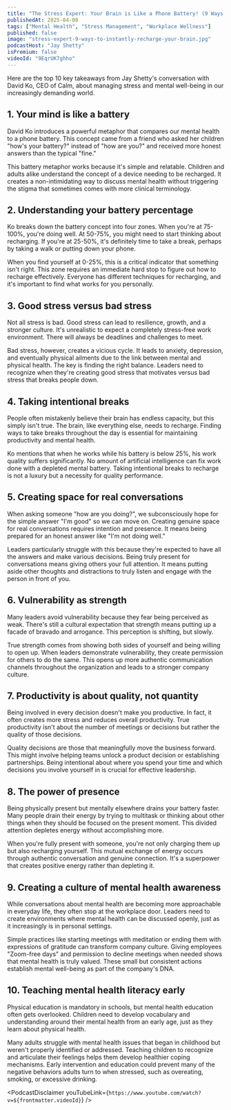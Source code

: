 ```yaml
---
title: "The Stress Expert: Your Brain is Like a Phone Battery! (9 Ways to Instantly Recharge)"
publishedAt: 2025-04-08
tags: ["Mental Health", "Stress Management", "Workplace Wellness"]
published: false
image: "stress-expert-9-ways-to-instantly-recharge-your-brain.jpg"
podcastHost: "Jay Shetty"
isPremium: false
videoId: "9EqrUK7ghho"
---
```



<PodcastSummaryPageLayout frontmatter={frontmatter}>

Here are the top 10 key takeaways from Jay Shetty's conversation with David Ko, CEO of Calm, about managing stress and mental well-being in our increasingly demanding world.

## 1. Your mind is like a battery

David Ko introduces a powerful metaphor that compares our mental health to a phone battery. This concept came from a friend who asked her children "how's your battery?" instead of "how are you?" and received more honest answers than the typical "fine."

This battery metaphor works because it's simple and relatable. Children and adults alike understand the concept of a device needing to be recharged. It creates a non-intimidating way to discuss mental health without triggering the stigma that sometimes comes with more clinical terminology.

## 2. Understanding your battery percentage

Ko breaks down the battery concept into four zones. When you're at 75-100%, you're doing well. At 50-75%, you might need to start thinking about recharging. If you're at 25-50%, it's definitely time to take a break, perhaps by taking a walk or putting down your phone.

When you find yourself at 0-25%, this is a critical indicator that something isn't right. This zone requires an immediate hard stop to figure out how to recharge effectively. Everyone has different techniques for recharging, and it's important to find what works for you personally.

## 3. Good stress versus bad stress

Not all stress is bad. Good stress can lead to resilience, growth, and a stronger culture. It's unrealistic to expect a completely stress-free work environment. There will always be deadlines and challenges to meet.

Bad stress, however, creates a vicious cycle. It leads to anxiety, depression, and eventually physical ailments due to the link between mental and physical health. The key is finding the right balance. Leaders need to recognize when they're creating good stress that motivates versus bad stress that breaks people down.

## 4. Taking intentional breaks

People often mistakenly believe their brain has endless capacity, but this simply isn't true. The brain, like everything else, needs to recharge. Finding ways to take breaks throughout the day is essential for maintaining productivity and mental health.

Ko mentions that when he works while his battery is below 25%, his work quality suffers significantly. No amount of artificial intelligence can fix work done with a depleted mental battery. Taking intentional breaks to recharge is not a luxury but a necessity for quality performance.

## 5. Creating space for real conversations

When asking someone "how are you doing?", we subconsciously hope for the simple answer "I'm good" so we can move on. Creating genuine space for real conversations requires intention and presence. It means being prepared for an honest answer like "I'm not doing well."

Leaders particularly struggle with this because they're expected to have all the answers and make various decisions. Being truly present for conversations means giving others your full attention. It means putting aside other thoughts and distractions to truly listen and engage with the person in front of you.

## 6. Vulnerability as strength

Many leaders avoid vulnerability because they fear being perceived as weak. There's still a cultural expectation that strength means putting up a facade of bravado and arrogance. This perception is shifting, but slowly.

True strength comes from showing both sides of yourself and being willing to open up. When leaders demonstrate vulnerability, they create permission for others to do the same. This opens up more authentic communication channels throughout the organization and leads to a stronger company culture.

## 7. Productivity is about quality, not quantity

Being involved in every decision doesn't make you productive. In fact, it often creates more stress and reduces overall productivity. True productivity isn't about the number of meetings or decisions but rather the quality of those decisions.

Quality decisions are those that meaningfully move the business forward. This might involve helping teams unlock a product decision or establishing partnerships. Being intentional about where you spend your time and which decisions you involve yourself in is crucial for effective leadership.

## 8. The power of presence

Being physically present but mentally elsewhere drains your battery faster. Many people drain their energy by trying to multitask or thinking about other things when they should be focused on the present moment. This divided attention depletes energy without accomplishing more.

When you're fully present with someone, you're not only charging them up but also recharging yourself. This mutual exchange of energy occurs through authentic conversation and genuine connection. It's a superpower that creates positive energy rather than depleting it.

## 9. Creating a culture of mental health awareness

While conversations about mental health are becoming more approachable in everyday life, they often stop at the workplace door. Leaders need to create environments where mental health can be discussed openly, just as it increasingly is in personal settings.

Simple practices like starting meetings with meditation or ending them with expressions of gratitude can transform company culture. Giving employees "Zoom-free days" and permission to decline meetings when needed shows that mental health is truly valued. These small but consistent actions establish mental well-being as part of the company's DNA.

## 10. Teaching mental health literacy early

Physical education is mandatory in schools, but mental health education often gets overlooked. Children need to develop vocabulary and understanding around their mental health from an early age, just as they learn about physical health.

Many adults struggle with mental health issues that began in childhood but weren't properly identified or addressed. Teaching children to recognize and articulate their feelings helps them develop healthier coping mechanisms. Early intervention and education could prevent many of the negative behaviors adults turn to when stressed, such as overeating, smoking, or excessive drinking.

<PodcastDisclaimer
  youTubeLink={`https://www.youtube.com/watch?v=${frontmatter.videoId}`}
/>

</PodcastSummaryPageLayout>
